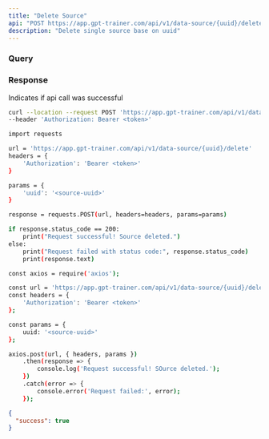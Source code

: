 ```yaml
---
title: "Delete Source"
api: "POST https://app.gpt-trainer.com/api/v1/data-source/{uuid}/delete"
description: "Delete single source base on uuid"
---
```


### Query

<ParamField query="uuid" type="string" required/>

### Response

<ResponseField name="success" type="boolean">
  Indicates if api call was successful
</ResponseField>


<RequestExample>

```bash Curl
curl --location --request POST 'https://app.gpt-trainer.com/api/v1/data-source/{uuid}/delete' \
--header 'Authorization: Bearer <token>'
```

```bash Python
import requests

url = 'https://app.gpt-trainer.com/api/v1/data-source/{uuid}/delete'
headers = {
    'Authorization': 'Bearer <token>'
}

params = {
    'uuid': '<source-uuid>'
}

response = requests.POST(url, headers=headers, params=params)

if response.status_code == 200:
    print("Request successful! Source deleted.")
else:
    print("Request failed with status code:", response.status_code)
    print(response.text)
```

```bash JavaScript
const axios = require('axios');

const url = 'https://app.gpt-trainer.com/api/v1/data-source/{uuid}/delete';
const headers = {
    'Authorization': 'Bearer <token>'
};

const params = {
    uuid: '<source-uuid>'
};

axios.post(url, { headers, params })
    .then(response => {
        console.log('Request successful! SOurce deleted.');
    })
    .catch(error => {
        console.error('Request failed:', error);
    });
```

</RequestExample>

<ResponseExample>

```json Response
{
  "success": true
}

```

</ResponseExample>